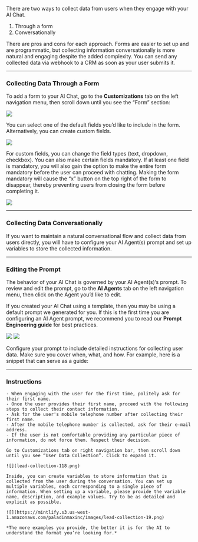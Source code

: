 There are two ways to collect data from users when they engage with your AI Chat.

1. Through a form
2. Conversationally

There are pros and cons for each approach. Forms are easier to set up and are programmatic, but collecting information conversationally is more natural and engaging despite the added complexity. You can send any collected data via webhook to a CRM as soon as your user submits it.

---

### Collecting Data Through a Form

To add a form to your AI Chat, go to the **Customizations** tab on the left navigation menu, then scroll down until you see the “Form” section:

![](lead-collection-13.png)

You can select one of the default fields you’d like to include in the form. Alternatively, you can create custom fields.

![](https://mintlify.s3.us-west-1.amazonaws.com/paladinmaxinc/images/lead-collection-14.png)

For custom fields, you can change the field types (text, dropdown, checkbox). You can also make certain fields mandatory. If at least one field is mandatory, you will also gain the option to make the entire form mandatory before the user can proceed with chatting. Making the form mandatory will cause the “x” button on the top right of the form to disappear, thereby preventing users from closing the form before completing it.

![](https://mintlify.s3.us-west-1.amazonaws.com/paladinmaxinc/images/lead-collection-15.png)

---

### Collecting Data Conversationally

If you want to maintain a natural conversational flow and collect data from users directly, you will have to configure your AI Agent(s) prompt and set up variables to store the collected information.

---

### Editing the Prompt

The behavior of your AI Chat is governed by your AI Agent(s)‘s prompt. To review and edit the prompt, go to the **AI Agents** tab on the left navigation menu, then click on the Agent you’d like to edit.

If you created your AI Chat using a template, then you may be using a default prompt we generated for you. If this is the first time you are configuring an AI Agent prompt, we recommend you to read our **Prompt Engineering guide** for best practices.

![](lead-collection-16.png)
![](lead-collection-17.PNG)

Configure your prompt to include detailed instructions for collecting user data. Make sure you cover when, what, and how. For example, here is a snippet that can serve as a guide:

---

### Instructions

```plaintext
- When engaging with the user for the first time, politely ask for their first name.
- Once the user provides their first name, proceed with the following steps to collect their contact information.
- Ask for the user's mobile telephone number after collecting their first name.
- After the mobile telephone number is collected, ask for their e-mail address.
- If the user is not comfortable providing any particular piece of information, do not force them. Respect their decision.

Go to Customizations tab on right navigation bar, then scroll down until you see “User Data Collection”. Click to expand it.

![](lead-collection-118.png)

Inside, you can create variables to store information that is collected from the user during the conversation. You can set up multiple variables, each corresponding to a single piece of information. When setting up a variable, please provide the variable name, description, and example values. Try to be as detailed and explicit as possible.

![](https://mintlify.s3.us-west-1.amazonaws.com/paladinmaxinc/images/lead-collection-19.png)

*The more examples you provide, the better it is for the AI to understand the format you’re looking for.*
